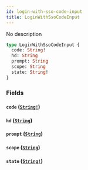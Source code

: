```yaml
---
id: login-with-sso-code-input
title: LoginWithSsoCodeInput
---
```


No description

```graphql
type LoginWithSsoCodeInput {
  code: String!
  hd: String
  prompt: String
  scope: String
  state: String!
}
```

### Fields

#### `code` ([`String!`](/docs/graphql/scalars/string))

#### `hd` ([`String`](/docs/graphql/scalars/string))

#### `prompt` ([`String`](/docs/graphql/scalars/string))

#### `scope` ([`String`](/docs/graphql/scalars/string))

#### `state` ([`String!`](/docs/graphql/scalars/string))
